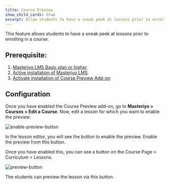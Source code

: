 ```yaml
---
title: Course Preview
show_child_cards: true
excerpt: Allow students to have a sneak peek at lessons prior to enrolling in a course.
---
```


This feature allows students to have a sneak peek at lessons prior to enrolling in a course.

## Prerequisite:

1. [Masteriyo LMS Basic plan or higher](https://docs.masteriyo.com/getting-started/installation#installing-masteriyo-lms-pro-version).  
2. [Active installation of Masteriyo LMS](https://docs.masteriyo.com/getting-started/installation#installing-masteriyo-lms-pro-version).
3. [Activate installation of Course Preview Add-on](https://docs.masteriyo.com/getting-started/activate-masteriyo-addons)

## Configuration

Once you have enabled the Course Preview add-on, go to **Masteriyo > Courses > Edit a Course**. Now, edit a lesson for which you want to enable the preview.

![enable-preview-button](https://github.com/Masteriyo/masteriyo-docs/assets/75772539/a6cbdd49-2530-4f2f-bfef-d9cc83c17498)

In the lesson editor, you will see the button to enable the preview. Enable the preview from this button.

Once you have enabled this, you can see a button on the Course Page > Curriculum > Lessons.

![preview-button](https://github.com/Masteriyo/masteriyo-docs/assets/75772539/c9d0e17c-86d6-408d-afae-f816d3e537f3)

The students can preview the lesson via this button.
